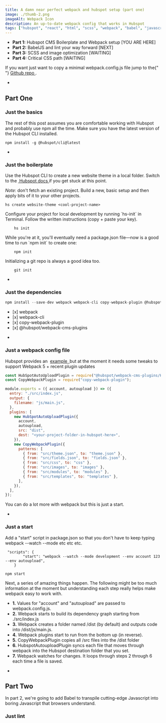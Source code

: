 ```yaml
---
title: A damn near perfect webpack and hubspot setup (part one)
image: ./thumb-2.png
imageAlt: Webpack Icon
description: An up-to-date webpack config that works in Hubspot
tags: ["hubspot", "react", "html", "scss", "webpack", "babel", "javascript"]
---
```


<ul class='parts-list'>
  <li>
    <b>Part 1:</b> Hubspot CMS Boilerplate and Webpack setup [YOU ARE HERE]
  </li>
  <li>
    <b>Part 2:</b> BabelJS and lint your way forward [NEXT]
  </li>
  <li>
    <b>Part 3:</b> SCSS and image optimization [WAITING]
  </li>
  <li>
    <b>Part 4:</b> Critical CSS path [WAITING]
  </li>
</ul>

<p>
  If you want just want to copy a minimal webpack.config.js file jump to the{" "}
  <a href='https://github.com/emptypockets-dev/hubspot-with-webpack'>
    Github repo
  </a>
  .
</p>

-

<h2>Part One</h2>
<h3>Just the basics</h3>
<p>
  The rest of this post assumes you are comfortable working with Hubspot and
  probably use npm all the time. Make sure you have the latest version of the
  Hubspot CLI installed.
</p>

```
npm install -g @hubspot/cli@latest
```

-

<h3>Just the boilerplate</h3>
<p>
  Use the Hubspot CLI to create a new website theme in a local folder. Switch to
  the
  <a href='https://github.com/HubSpot/cms-theme-boilerplate'>
    &nbsp;Hubspot docs
  </a> if you get stuck at this point.
</p>
<p>
  <em>Note</em>: don't fetch an existing project. Build a new, basic setup and
  then apply bits of it to your other projects.
</p>

```
hs create website-theme <cool-project-name>
```

<p>
  Configure your project for local development by running `hs-init` in Terminal.
  Follow the written instructions (copy + paste your key).
</p>

```
    hs init
```

<p>
  While you're at it, you'll eventually need a package.json file—now is a good
  time to run `npm init` to create one:
</p>

```
    npm init
```

<p>Initializing a git repo is always a good idea too.</p>

```
    git init
```

-

<h3>Just the dependencies</h3>

```js
npm install --save-dev webpack webpack-cli copy-webpack-plugin @hubspot/webpack-cms-plugins
```

<ul class='parts-list'>
  <li>[x] webpack</li>
  <li>[x] webpack-cli</li>
  <li>[x] copy-webpack-plugin</li>
  <li>[x] @hubspot/webpack-cms-plugins</li>
</ul>

-

<h3>Just a webpack config file</h3>
<p>
  Hubspot provides an&nbsp;
  <a href='https://www.npmjs.com/package/@hubspot/webpack-cms-plugins'>
    example&nbsp;
  </a>
  but at the moment it needs some tweaks to support Webpack 5 + recent plugin
  updates
</p>

```js
const HubSpotAutoUploadPlugin = require("@hubspot/webpack-cms-plugins/HubSpotAutoUploadPlugin");
const CopyWebpackPlugin = require("copy-webpack-plugin");

module.exports = ({ account, autoupload }) => ({
  entry: "./src/index.js",
  output: {
    filename: "js/main.js",
  },
  plugins: [
    new HubSpotAutoUploadPlugin({
      account,
      autoupload,
      src: "dist",
      dest: "<your-project-folder-in-hubspot-here>",
    }),
    new CopyWebpackPlugin({
      patterns: [
        { from: "src/theme.json", to: "theme.json" },
        { from: "src/fields.json", to: "fields.json" },
        { from: "src/css", to: "css" },
        { from: "src/images", to: "images" },
        { from: "src/modules", to: "modules" },
        { from: "src/templates", to: "templates" },
      ],
    }),
  ],
});
```

<p>You can do a lot more with webpack but this is just a start.</p>

-

<h3>Just a start</h3>
<p>
  Add a "start" script in package.json so that you don't have to keep typing
  webpack --watch --mode etc etc etc.
</p>

```
 "scripts": {
        "start": "webpack --watch --mode development --env account 123 --env autoupload",
    }
```

```
npm start
```

<p>
  Next, a series of amazing things happen. The following might be too much
  information at the moment but understanding each step really helps make
  webpack easy to work with.
</p>

<ul class='parts-list'>
  <li>
    <b>1.</b> Values for "account" and "autoupload" are passed to
    webpack.config.js.
  </li>
  <li>
    <b>2.</b> Webpack starts to build its dependency graph starting from
    ./src/index.js
  </li>
  <li>
    <b>3.</b> Webpack creates a folder named /dist (by default) and outputs code
    into /dist/js/main.js.
  </li>
  <li>
    <b>4.</b> Webpack plugins start to run from the bottom up (in reverse).
  </li>
  <li>
    <b>5.</b> CopyWebpackPlugin copies all /src files into the /dist folder
  </li>
  <li>
    <b>6.</b> HubspotAutouploadPlugin syncs each file that moves through webpack
    into the Hubspot destination folder that you set.
  </li>
  <li>
    <b>7.</b> Webpack watches for changes. It loops through steps 2 through 6
    each time a file is saved.
  </li>
</ul>

-

<h2>Part Two</h2>
<p>
  In part 2, we're going to add Babel to transpile cutting-edge Javascript into
  boring Javascript that browsers understand.
</p>

<h3>Just lint</h3>
